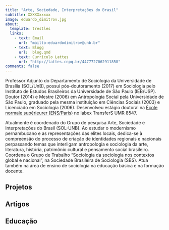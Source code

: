 ```yaml
---
title: "Arte, Sociedade, Interpretações do Brasil"
subtitle: XXXXXxxxxx
image: eduardo_dimitrov.jpg
about:
  template: trestles
  links:
    - text: Email
      url: "mailto:eduardodimitrov@unb.br"
    - text: Blogg
      url:  blog.qmd
    - text: Currículo Lattes
      url: "http://lattes.cnpq.br/4477727062911858"
comments: false
---
```

::: {.column-page} 

<!-- ## Bio -->
Professor Adjunto do Departamento de Sociologia da Universidade de Brasília (SOL/UnB), possui pós-doutoramento (2017) em Sociologia pelo Instituto de Estudos Brasileiros da Universidade de São Paulo (IEB/USP). Doutor (2014) e Mestre (2006) em Antropologia Social pela Universidade de São Paulo, graduado pela mesma instituição em Ciências Sociais (2003) e Licenciado em Sociologia (2006). Desenvolveu estágio doutoral na [École normale supérieurer (ENS/Paris)](https://www.ens.psl.eu/) no labex TransferS UMR 8547.

Atualmente é coordenado do Grupo de pesquisa Arte, Sociedade e Interpretações do Brasil (SOL-UNB). Ao estudar o modernismo pernambucano e as representações das elites locais, dedica-se à compreensão do processo de criação de identidades regionais e nacionais perpassando temas que interligam antropologia e sociologia da arte, literatura, história, patrimônio cultural e pensamento social brasileiro. Coordena o Grupo de Trabalho “Sociologia da sociologia nos contextos global e nacional”, na Sociedade Brasileira de Sociologia (SBS). Atua também na área de ensino de sociologia na educação básica e na formação docente.


## Projetos

::: {#projetos}
:::

## Artigos

::: {#papers}
:::

## Educação
<!-- 
**State University of New York College of Environmental Science and Forestry**  
Syracuse, NY

Ph.D. in Environmental Science | August 2020 - Present (Expected 2024)  
B.S. in Forest Ecosystem Science | August 2015 - December 2018


## Selected Projects

#### Publications

**unifir: A Unifying API for Interacting with Unity from R.** Mahoney, MJ, Beier, CM, and Ackerman, AC. 2022. Journal of Open Source Software 7(73): 4388. [https://doi.org/10.21105/joss.04388](https://doi.org/10.21105/joss.04388)

**terrainr: An R package for creating immersive virtual environments.** Mahoney, MJ, Beier, CM, and Ackerman, AC. 2022. Journal of Open Source Software, 7(69): 4060. [https://doi.org/10.21105/joss.04060](https://doi.org/10.21105/joss.04060)

**Stem size selectivity is stronger than species preferences for beaver, a central place forager.**  Mahoney, M. J. and Stella, J. C. 2020. Forest Ecology and Management, 475, 118331. [https://doi.org/10.1016/j.foreco.2020.118331](https://doi.org/10.1016/j.foreco.2020.118331).

#### R Packages

**[unifir](https://github.com/mikemahoney218/unifir)** | A Unifying API for Working with Unity in R | 2022  
**[terrainr](https://github.com/ropensci/terrainr)** | Retrieve Data from the USGS National Map and Transform it for 3D Landscape Visualizations | 2021  
**[heddlr](https://github.com/mikemahoney218/heddlr)** | Functional Programming Concepts for R Markdown Documents | 2020
-->
:::  